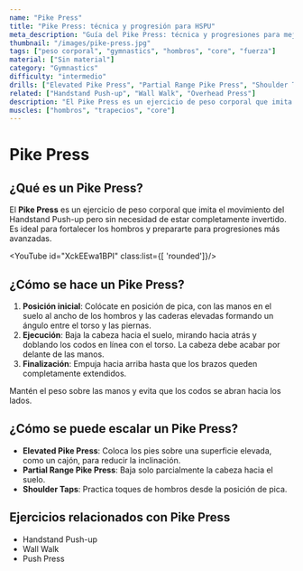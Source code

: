 ```yaml
---
name: "Pike Press"
title: "Pike Press: técnica y progresión para HSPU"
meta_description: "Guía del Pike Press: técnica y progresiones para mejorar fuerza de hombros y preparar el Handstand Push Up."
thumbnail: "/images/pike-press.jpg"
tags: ["peso corporal", "gymnastics", "hombros", "core", "fuerza"]
material: ["Sin material"]
category: "Gymnastics"
difficulty: "intermedio"
drills: ["Elevated Pike Press", "Partial Range Pike Press", "Shoulder Taps"]
related: ["Handstand Push-up", "Wall Walk", "Overhead Press"]
description: "El Pike Press es un ejercicio de peso corporal que imita el movimiento del Handstand Push-up, sin necesidad de estar completamente invertido."
muscles: ["hombros", "trapecios", "core"]
---
```


# Pike Press

## ¿Qué es un Pike Press?
El **Pike Press** es un ejercicio de peso corporal que imita el movimiento del Handstand Push-up pero sin necesidad de estar completamente invertido. Es ideal para fortalecer los hombros y prepararte para progresiones más avanzadas.

<YouTube id="XckEEwa1BPI" class:list={[ 'rounded']}/>

## ¿Cómo se hace un Pike Press?
1. **Posición inicial**: Colócate en posición de pica, con las manos en el suelo al ancho de los hombros y las caderas elevadas formando un ángulo entre el torso y las piernas.
2. **Ejecución**: Baja la cabeza hacia el suelo, mirando hacia atrás y doblando los codos en línea con el torso. La cabeza debe acabar por delante de las manos.
3. **Finalización**: Empuja hacia arriba hasta que los brazos queden completamente extendidos.

Mantén el peso sobre las manos y evita que los codos se abran hacia los lados.

## ¿Cómo se puede escalar un Pike Press?
- **Elevated Pike Press**: Coloca los pies sobre una superficie elevada, como un cajón, para reducir la inclinación.
- **Partial Range Pike Press**: Baja solo parcialmente la cabeza hacia el suelo.
- **Shoulder Taps**: Practica toques de hombros desde la posición de pica.

## Ejercicios relacionados con Pike Press
- Handstand Push-up
- Wall Walk
- Push Press
